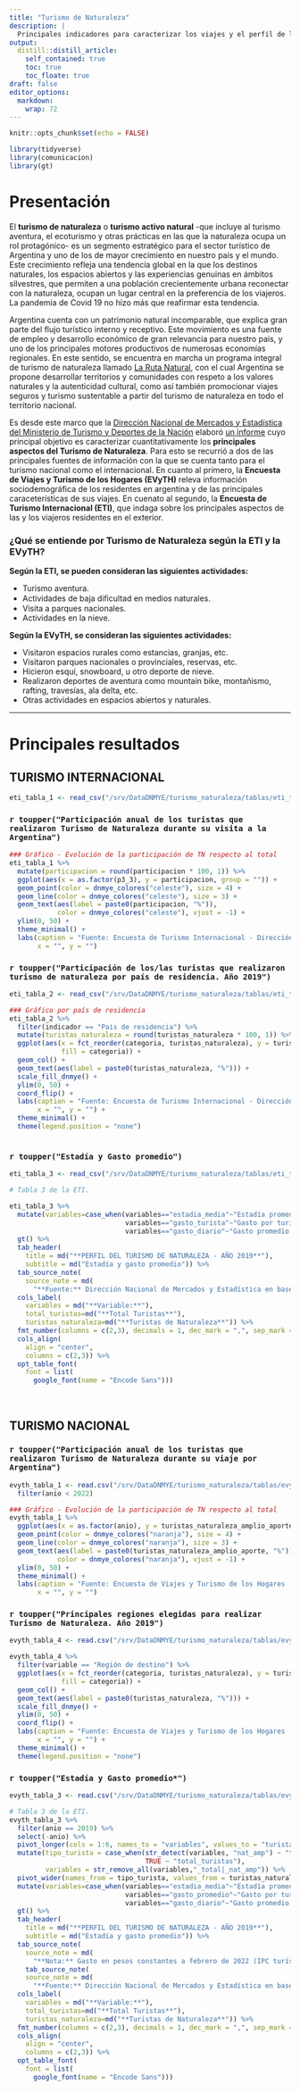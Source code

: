 ```yaml
---
title: "Turismo de Naturaleza"
description: |
  Principales indicadores para caracterizar los viajes y el perfil de las y los viajeros, nacionales y extranjeros, que realizan Turismo de Naturaleza en Argentina.
output:
  distill::distill_article:
    self_contained: true
    toc: true
    toc_floate: true
draft: false    
editor_options: 
  markdown: 
    wrap: 72
---
```



```r
knitr::opts_chunk$set(echo = FALSE)
```

```r
library(tidyverse)
library(comunicacion)
library(gt)
```

# Presentación 

El **turismo de naturaleza** o **turismo activo natural** -que incluye al turismo aventura, el ecoturismo y otras prácticas en las que la naturaleza ocupa un rol protagónico- es un segmento estratégico para el sector turístico de Argentina y uno de los de mayor crecimiento en nuestro país y el mundo. Este crecimiento refleja una tendencia global en la que los destinos naturales, los espacios abiertos y las experiencias genuinas en ámbitos silvestres, que permiten a una población crecientemente urbana reconectar con la naturaleza, ocupan un lugar central en la preferencia de los viajeros. La pandemia de Covid 19 no hizo más que reafirmar esta tendencia.

Argentina cuenta con un patrimonio natural incomparable, que explica gran parte del flujo turístico interno y receptivo. Este movimiento es una fuente de empleo y desarrollo económico de gran relevancia para nuestro país, y uno de los principales motores productivos de numerosas economías regionales. En este sentido, se encuentra en marcha un programa integral de turismo de naturaleza llamado [La Ruta Natural](https://www.argentina.gob.ar/turismoydeportes/larutanatural), con el cual Argentina se propone desarrollar territorios y comunidades con respeto a los valores naturales y la autenticidad cultural, como así también promocionar viajes seguros y turismo sustentable a partir del turismo de naturaleza en todo el territorio nacional.

Es desde este marco que la [Dirección Nacional de Mercados y Estadística del Ministerio de Turismo y Deportes de la Nación](https://www.yvera.tur.ar/sinta/) elaboró [un informe](https://tableros.yvera.tur.ar/institucional/turismo-naturaleza/informe_tur_nat.pdf) cuyo principal objetivo es caracterizar cuantitativamente los **principales aspectos del Turismo de Naturaleza**. Para esto se recurrió a dos de las principales fuentes de información con la que se cuenta tanto para el turismo nacional como el internacional. En cuanto al primero, la **Encuesta de Viajes y Turismo de los Hogares (EVyTH)** releva información sociodemográfica de los residentes en argentina y de las principales caraceterísticas de sus viajes. En cuenato al segundo, la **Encuesta de Turismo Internacional (ETI)**, que indaga sobre los principales aspectos de las y los viajeros residentes en el exterior.


### ¿Qué se entiende por Turismo de Naturaleza según la ETI y la EVyTH? {-}

**Según la ETI, se pueden consideran las siguientes actividades:**

- Turismo aventura.
- Actividades de baja diﬁcultad en medios naturales.
- Visita a parques nacionales.
- Actividades en la nieve.

**Según la EVyTH, se consideran las siguientes actividades:**

- Visitaron espacios rurales como estancias, granjas, etc.
- Visitaron parques nacionales o provinciales, reservas, etc.
- Hicieron esquí, snowboard, u otro deporte de nieve.
- Realizaron deportes de aventura como mountain bike, montañismo, rafting, travesías, ala delta, etc.
- Otras actividades en espacios abiertos y naturales.


***

# Principales resultados {-}

## TURISMO INTERNACIONAL

```r
eti_tabla_1 <- read_csv("/srv/DataDNMYE/turismo_naturaleza/tablas/eti_tabla_1.csv")
```


### `r toupper("Participación anual de los turistas que realizaron Turismo de Naturaleza durante su visita a la Argentina")`

```r
### Gráfico - Evolución de la participación de TN respecto al total
eti_tabla_1 %>% 
  mutate(participacion = round(participacion * 100, 1)) %>% 
  ggplot(aes(x = as.factor(p3_3), y = participacion, group = "")) +
  geom_point(color = dnmye_colores("celeste"), size = 4) +
  geom_line(color = dnmye_colores("celeste"), size = 3) +
  geom_text(aes(label = paste0(participacion, "%")), 
            color = dnmye_colores("celeste"), vjust = -1) +
  ylim(0, 50) +
  theme_minimal() +
  labs(caption = "Fuente: Encuesta de Turismo Internacional - Dirección Nacional de Mercados y Estadística - MINTURDEP",
       x = "", y = "")
```


### `r toupper("Participación de los/las turistas que realizaron turismo de naturaleza por país de residencia. Año 2019")`


```r
eti_tabla_2 <- read_csv("/srv/DataDNMYE/turismo_naturaleza/tablas/eti_tabla_2.csv")
```
```r
### Gráfico por país de residencia
eti_tabla_2 %>% 
  filter(indicador == "País de residencia") %>% 
  mutate(turistas_naturaleza = round(turistas_naturaleza * 100, 1)) %>% 
  ggplot(aes(x = fct_reorder(categoria, turistas_naturaleza), y = turistas_naturaleza,
             fill = categoria)) +
  geom_col() +
  geom_text(aes(label = paste0(turistas_naturaleza, "%"))) +
  scale_fill_dnmye() +
  ylim(0, 50) + 
  coord_flip() +
  labs(caption = "Fuente: Encuesta de Turismo Internacional - Dirección Nacional de Mercados y Estadística - MINTURDEP",
       x = "", y = "") +
  theme_minimal() +
  theme(legend.position = "none")
  
```

### `r toupper("Estadía y Gasto promedio")`


```r
eti_tabla_3 <- read_csv("/srv/DataDNMYE/turismo_naturaleza/tablas/eti_tabla_3.csv")
```

```r
# Tabla 3 de la ETI.

eti_tabla_3 %>%
  mutate(variables=case_when(variables=="estadia_media"~"Estadía promedio en la Argentina (en noches)",
                             variables=="gasto_turista"~"Gasto por turista (en US$)",
                             variables=="gasto_diario"~"Gasto promedio diario (en US$)")) %>% 
  gt() %>%
  tab_header(
    title = md("**PERFIL DEL TURISMO DE NATURALEZA - AÑO 2019**"),
    subtitle = md("Estadía y gasto promedio")) %>%
  tab_source_note(
    source_note = md(
      "**Fuente:** Dirección Nacional de Mercados y Estadística en base a la Encuesta de Turismo Internacional (ETI).")) %>% 
  cols_label(
    variables = md("**Variable:**"),
    total_turistas=md("**Total Turistas**"),
    turistas_naturaleza=md("**Turistas de Naturaleza**")) %>% 
  fmt_number(columns = c(2,3), decimals = 1, dec_mark = ",", sep_mark = ".") %>% 
  cols_align(
    align = "center",
    columns = c(2,3)) %>% 
  opt_table_font(
    font = list(
      google_font(name = "Encode Sans")))
```

<br>

## TURISMO NACIONAL


### `r toupper("Participación anual de los turistas que realizaron Turismo de Naturaleza durante su viaje por Argentina")`

```r
evyth_tabla_1 <- read.csv("/srv/DataDNMYE/turismo_naturaleza/tablas/evyth/evyth_tabla_1.csv") %>% 
  filter(anio < 2022)
```

```r
### Gráfico - Evolución de la participación de TN respecto al total
evyth_tabla_1 %>% 
  ggplot(aes(x = as.factor(anio), y = turistas_naturaleza_amplio_aporte, group = "")) +
  geom_point(color = dnmye_colores("naranja"), size = 4) +
  geom_line(color = dnmye_colores("naranja"), size = 3) +
  geom_text(aes(label = paste0(turistas_naturaleza_amplio_aporte, "%")), 
            color = dnmye_colores("naranja"), vjust = -1) +
  ylim(0, 50) +
  theme_minimal() +
  labs(caption = "Fuente: Encuesta de Viajes y Turismo de los Hogares - Dirección Nacional de Mercados y Estadística - MINTURDEP",
       x = "", y = "")
```


### `r toupper("Principales regiones elegidas para realizar Turismo de Naturaleza. Año 2019")`


```r
evyth_tabla_4 <- read.csv("/srv/DataDNMYE/turismo_naturaleza/tablas/evyth/evyth_tabla_4.csv")
```

```r
evyth_tabla_4 %>% 
  filter(variable == "Región de destino") %>% 
  ggplot(aes(x = fct_reorder(categoria, turistas_naturaleza), y = turistas_naturaleza,
             fill = categoria)) +
  geom_col() +
  geom_text(aes(label = paste0(turistas_naturaleza, "%"))) +
  scale_fill_dnmye() +
  ylim(0, 50) + 
  coord_flip() +
  labs(caption = "Fuente: Encuesta de Viajes y Turismo de los Hogares - Dirección Nacional de Mercados y Estadística - MINTURDEP",
       x = "", y = "") +
  theme_minimal() +
  theme(legend.position = "none")
```



### `r toupper("Estadía y Gasto promedio*")`


```r
evyth_tabla_3 <- read.csv("/srv/DataDNMYE/turismo_naturaleza/tablas/evyth/evyth_tabla_3.csv")
```

```r
# Tabla 3 de la ETI.
evyth_tabla_3 %>% 
  filter(anio == 2019) %>%
  select(-anio) %>% 
  pivot_longer(cols = 1:6, names_to = "variables", values_to = "turistas_naturaleza") %>% 
  mutate(tipo_turista = case_when(str_detect(variables, "nat_amp") ~ "turistas_naturaleza",
                                  TRUE ~ "total_turistas"),
         variables = str_remove_all(variables,"_total|_nat_amp")) %>% 
  pivot_wider(names_from = tipo_turista, values_from = turistas_naturaleza) %>% 
  mutate(variables=case_when(variables=="estadia_media"~"Estadía promedio en la Argentina (en noches)",
                             variables=="gasto_promedio"~"Gasto por turista",
                             variables=="gasto_diario"~"Gasto promedio diario")) %>% 
  gt() %>%
  tab_header(
    title = md("**PERFIL DEL TURISMO DE NATURALEZA - AÑO 2019**"),
    subtitle = md("Estadía y gasto promedio")) %>%
  tab_source_note(
    source_note = md(
      "**Nota:** Gasto en pesos constantes a febrero de 2022 (IPC turístico).")) %>% 
    tab_source_note(
    source_note = md(
      "**Fuente:** Dirección Nacional de Mercados y Estadística en base a la Encuesta de Viajes y Turismo de los Hogares (EVyTH).")) %>%
  cols_label(
    variables = md("**Variable:**"),
    total_turistas=md("**Total Turistas**"),
    turistas_naturaleza=md("**Turistas de Naturaleza**")) %>% 
  fmt_number(columns = c(2,3), decimals = 1, dec_mark = ",", sep_mark = ".") %>% 
  cols_align(
    align = "center",
    columns = c(2,3)) %>% 
  opt_table_font(
    font = list(
      google_font(name = "Encode Sans")))
```

